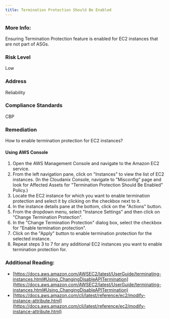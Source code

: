 ```yaml
---
title: Termination Protection Should Be Enabled
---
```


### More Info:

Ensuring Termination Protection feature is enabled for EC2 instances that are not part of ASGs.

### Risk Level

Low

### Address

Reliability

### Compliance Standards

CBP

### Remediation

How to enable termination protection for EC2 instances?

#### Using AWS Console

1. Open the AWS Management Console and navigate to the Amazon EC2 service.
2. From the left navigation pane, click on "Instances" to view the list of EC2 instances.
    (In the Cloudanix Console, navigate to "Misconfig" page and look for Affected Assets for "Termination Protection Should Be Enabled" Policy.)
3. Locate the EC2 instance for which you want to enable termination protection and select it by clicking on the checkbox next to it.
4. In the instance details pane at the bottom, click on the "Actions" button.
5. From the dropdown menu, select "Instance Settings" and then click on "Change Termination Protection".
6. In the "Change Termination Protection" dialog box, select the checkbox for "Enable termination protection".
7. Click on the "Apply" button to enable termination protection for the selected instance.
8. Repeat steps 3 to 7 for any additional EC2 instances you want to enable termination protection for.

### Additional Reading:

- [https://docs.aws.amazon.com/AWSEC2/latest/UserGuide/terminating-instances.html#Using_ChangingDisableAPITermination](https://docs.aws.amazon.com/AWSEC2/latest/UserGuide/terminating-instances.html#Using_ChangingDisableAPITermination)
- [https://docs.aws.amazon.com/cli/latest/reference/ec2/modify-instance-attribute.html](https://docs.aws.amazon.com/cli/latest/reference/ec2/modify-instance-attribute.html)
